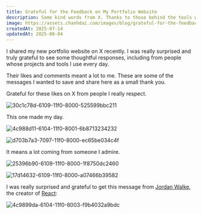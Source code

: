 ```yaml
---
title: Grateful for the Feedback on My Portfolio Website
description: Some kind words from X. Thanks to those behind the tools we rely on.
image: https://assets.chanhdai.com/images/blog/grateful-for-the-feedback-on-my-portfolio-website.webp
createdAt: 2025-07-14
updatedAt: 2025-08-04
---
```


I shared my new portfolio website on X recently. I was really surprised and truly grateful to see some thoughtful responses, including from people whose projects and tools I use every day.

Their likes and comments meant a lot to me. These are some of the messages I wanted to save and share here as a small thank you.

Grateful for these likes on X from people I really respect.

![30c1c78d-6109-11f0-8000-525599bbc211](https://assets.chanhdai.com/images/blog/30c1c78d-6109-11f0-8000-525599bbc211.webp)

This one made my day.

![4c988d11-6104-11f0-8001-6b8713234232](https://assets.chanhdai.com/images/blog/4c988d11-6104-11f0-8001-6b8713234232.webp)

![d703b7a3-7097-11f0-8000-ec65be034c4f](https://assets.chanhdai.com/images/blog/d703b7a3-7097-11f0-8000-ec65be034c4f.webp)

It means a lot coming from someone I admire.

![25396b90-6109-11f0-8000-1f8750dc2460](https://assets.chanhdai.com/images/blog/25396b90-6109-11f0-8000-1f8750dc2460.webp)

![17d14632-6109-11f0-8000-a07466b39582](https://assets.chanhdai.com/images/blog/17d14632-6109-11f0-8000-a07466b39582.webp)

I was really surprised and grateful to get this message from [Jordan Walke](https://x.com/jordwalke), the creator of [React](https://react.dev/community/acknowledgements):

![4c9899da-6104-11f0-8003-f9b4032a9bdc](https://assets.chanhdai.com/images/blog/4c9899da-6104-11f0-8003-f9b4032a9bdc.webp)
